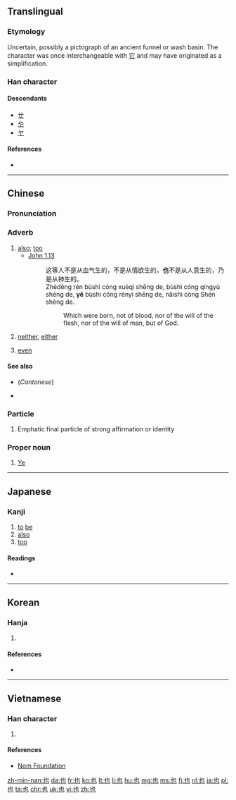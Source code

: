{{also|せ}}
==Translingual==
{{stroke order|stroke=3}}
{{stroke order|type=animate}}

===Etymology===
Uncertain, possibly a pictograph of an ancient funnel or wash basin. The character was once interchangeable with [[它]] and may have originated as a simplification.

===Han character===
{{Han char|rn=5|rad=乙|as=02|sn=3|four=44712|canj=PD|ids=⿻乜丨}}

====Descendants====
* [[ㄝ]]
* [[や]]
* [[ヤ]]

====References====
* {{Han ref|kx=0084.040|dkj=00171|dj=0170.040|hdz=10050.050|uh=4E5F|ud=20063|bh=A45D|bd=42077}}

----

==Chinese==
{{zh-forms}}

===Pronunciation===
{{zh-pron
|m=yě
|c=jaa5
|h=psf=ya
|mn=iā
|w=3hha,3hhia
|ma=zh-yě.ogg
|mc=y
|oc=y
|cat=adv
}}

===Adverb===
{{zh-adv}}

# [[also]]; [[too]]
#* [http://wordproject.org/multi/bi_en_cn_py.htm John 1.13]
#*: 这等人不是从血气生的，不是从情欲生的，'''也'''不是从人意生的，乃是从神生的。
#*: Zhèděng rén bùshì cóng xuèqì shēng de, bùshì cóng qíngyù shēng de, '''yě''' bùshì cóng rényì shēng de, nǎishì cóng Shén shēng de.
#*:: Which were born, not of blood, nor of the will of the flesh, nor of the will of man, but of God.
#: {{zh-usex|我 也 去 了。|I also went.}}
#: {{zh-usex|我 也 是 中國人。|I too am Chinese/I am also Chinese.}}
# {{context|in negative sentences|lang=zh|sort=ye3}} [[neither]], [[either]]
#: {{zh-usex|你 如果 不 去，我 也 不 去。|If you don't go, I won't '''either'''.}} 
#: {{zh-usex|我 也 沒有 看見 過 它。|I haven't seen it '''either'''.}}
# {{non-gloss definition|(used in the 连...也/都 and 连...也/都 不如 stuctures, interchangeable with {{l|cmn|都}})}} {{qualifier|emphasis}} [[even]]
#: {{zh-usex|他 連 畜生 也 不如，連 自己 的 父母 也 不 養活。|He is no better than an animal, because he doesn't even support his own parents.}}

{{zh-cat|Beginning|sort=ye3}}

====See also====
* {{sense|too, also}} {{zh-l|都}} (''Cantonese'')
* {{sense|even}} {{zh-l|都}}

===Particle===
{{zh-particle}}

# {{context|classical|lang=zh|sort=ye3}} Emphatic final particle of strong affirmation or identity
#: {{zh-usex|生 而 知 之 者 ，上 也|Those who are born with the possession of knowledge are the highest class of men.}}
#: {{zh-usex|其 西 有 大 山，天下 至 高 者 也。|Laden with surrounding mountains, it is clearly the most supreme under heaven. (classical Chinese)}}

===Proper noun===
{{zh-proper noun}}

# {{surname|lang=zh}} [[Ye]]

----

==Japanese==

===Kanji===
{{ja-kanji|grade=|rs=乙02}}

# [[to]] [[be]]
# [[also]]
# [[too]]

====Readings====
* {{ja-readings|on=[[や]] (ya)|kun=[[なり]] (nari), [[また]] (mata)}}

----

==Korean==

===Hanja===
{{ko-hanja|hangeul=야|rv=ya|mr=ya|eumhun=[[이끼]], [[어조사]]|ehrv=ikki, eojosa|ehmr=ikki, ǒjosa|ehy=}}

# {{defn|lang=ko|sort=乙02}}

====References====
* {{Hanja ref|nav=10439}}

----

==Vietnamese==

===Han character===
{{vi-hantu|[[dã]], [[dạ]], [[giã]]|rs=乙02}}

# {{defn|lang=vi|sort=乙02}}

====References====
*[http://nomfoundation.org/common/nom_details.php?codepoint=4e5f Nom Foundation]

[[zh-min-nan:也]]
[[da:也]]
[[fr:也]]
[[ko:也]]
[[lt:也]]
[[li:也]]
[[hu:也]]
[[mg:也]]
[[ms:也]]
[[fj:也]]
[[nl:也]]
[[ja:也]]
[[pl:也]]
[[ta:也]]
[[chr:也]]
[[uk:也]]
[[vi:也]]
[[zh:也]]